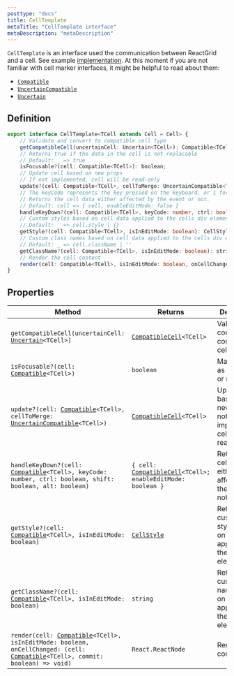 ```yaml
---
posttype: "docs"
title: CellTemplate
metaTitle: "CellTemplate interface"
metaDescription: "metaDescription"
---
```


`CellTemplate` is an interface used the communication between ReactGrid and a cell. See example [implementation](link).
At this moment if you are not familiar with cell marker interfaces, it might be helpful to read about them:
* [`Compatible`](link)
* [`UncertainCompatible`](link)
* [`Uncertain`](link)

## Definition
```ts
export interface CellTemplate<TCell extends Cell = Cell> {
    // Validate and convert to compatible cell type
    getCompatibleCell(uncertainCell: Uncertain<TCell>): Compatible<TCell>;
    // Returns true if the data in the cell is not replacable
    // Default: _ => true
    isFocusable?(cell: Compatible<TCell>): boolean;
    // Update cell based on new props
    // If not implemented, cell will be read-only
    update?(cell: Compatible<TCell>, cellToMerge: UncertainCompatible<TCell>): Compatible<TCell>;
    // The keyCode represents the key pressed on the keyboard, or 1 for a pointer event (double click).
    // Returns the cell data either affected by the event or not.
    // Default: cell => { cell, enableEditMode: false }
    handleKeyDown?(cell: Compatible<TCell>, keyCode: number, ctrl: boolean, shift: boolean, alt: boolean): { cell: Compatible<TCell>; enableEditMode: boolean };
    // Custom styles based on cell data applied to the cells div element
    // Default: _ => cell.style | {}
    getStyle?(cell: Compatible<TCell>, isInEditMode: boolean): CellStyle;
    // Custom class names based on cell data applied to the cells div element
    // Default: _ => cell.className | ''
    getClassName?(cell: Compatible<TCell>, isInEditMode: boolean): string;
    // Render the cell content
    render(cell: Compatible<TCell>, isInEditMode: boolean, onCellChanged: (cell: Compatible<TCell>, commit: boolean) => void): React.ReactNode;
}
```

## Properties

| Method                                                                                                                                                | Returns                                                                   | Description |
| -----------                                                                                                                                           | -------                                                                   | ----------- |
| `getCompatibleCell(uncertainCell: `[`Uncertain`](link)`<TCell>)`                                                                                      | [`CompatibleCell`](link)`<TCell>`                                         | Validate and convert to compatible cell type |
| `isFocusable?(cell: `[`Compatible`](link)`<TCell>)`                                                                                                   | `boolean`                                                                 | Marking cell as focusable or not |
| `update?(cell: `[`Compatible`](link)`<TCell>, cellToMerge: `[`UncertainCompatible`](link)`<TCell>)`                                                   | [`CompatibleCell`](link)`<TCell>`                                         | Update cell based on new props, if not implemented, cell will be read-only |
| `handleKeyDown?(cell: `[`Compatible`](link)`<TCell>, keyCode: number, ctrl: boolean, shift: boolean, alt: boolean)`                                   | `{ cell: `[`CompatibleCell`](link)`<TCell>; enableEditMode: boolean }`    | Returns the cell data either affected by the event or not. |
| `getStyle?(cell: `[`Compatible`](link)`<TCell>, isInEditMode: boolean)`                                                                               | [`CellStyle`](link)                                                       | Returns custom styles based on cell data applied to the cells `div` element |
| `getClassName?(cell: `[`Compatible`](link)`<TCell>, isInEditMode: boolean)`                                                                           | `string`                                                                  | Returns custom class names based on cell data applied to the cells `div` element |
| `render(cell: `[`Compatible`](link)`<TCell>, isInEditMode: boolean, onCellChanged: (cell: `[`Compatible`](link)`<TCell>, commit: boolean) => void)`   | `React.ReactNode`                                                         | Renders cell content | 

